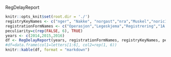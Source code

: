 RegDelayReport
```r
knitr::opts_knit$set(root.dir = './')
registryKeyNames <- c("nger", "Nakke", "norgast","nra","Muskel","noric101619","nir")
registrationFormNames <- c("Operasjon","Legeskjema","Registrering","1A Anamnese","Basisregistrering","Start","nada")
peculiarity=c(rep(FALSE, 6), TRUE)
years <- c(2014,2015,2016)
df <- RegDelayReport(years, registrationFormNames, registryKeyNames, peculiarity)
#df=data.frame(col1=letters[1:6], col2=rep(1, 6))
knitr::kable(df, format = "markdown")
```